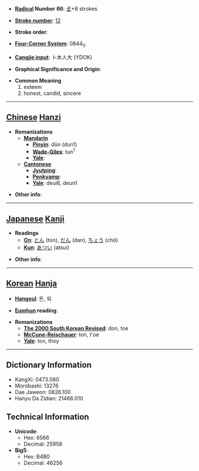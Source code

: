 * '''[[Wiktionary:Chinese radical index| Radical]] Number 66''': [[Wiktionary:Chinese radical index 攴|攴]]+8 strokes

* '''[[Wiktionary:Chinese total strokes index|Stroke number]]''': [[Wiktionary:Chinese total strokes index 12|12]]

* '''Stroke order''': 

* '''[[Wiktionary:Chinese four corner index|Four-Corner System]]''': 0844<sub>0</sub>

* '''[[Wiktionary:Chinese Cangjie index|Cangjie input]]''': 卜木人大 (YDOK)

* '''Graphical Significance and Origin''': 

* '''Common Meaning'''
*#esteem
*# honest, candid, sincere


----

== [[Chinese]] [[Hanzi]] ==

* '''Romanizations'''
** '''[[Mandarin]]'''
*** '''[[Pinyin]]''': dūn (dun1)
*** '''[[Wade-Giles]]''': tun<sup>1</sup>
*** '''[[Yale]]''': 
** '''[[Cantonese]]'''
*** '''[[Jyutping]]''':
*** '''[[Penkyamp]]''': 
*** '''[[Yale]]''': deui6, deun1

* '''Other info''': 

----

== [[Japanese]] [[Kanji]] ==

* '''Readings'''
** '''[[On]]''': [[とん]] (ton), [[だん]] (dan), [[ちょう]] (chō)
** '''[[Kun]]''': [[あつい]] (atsui)

* '''Other info''':  

----

== [[Korean]] [[Hanja]] ==

* '''[[Hangeul]]''': 돈, 퇴

* '''[[Eumhun]] reading''': 

* '''Romanizations'''
** '''[[The 2000 South Korean Revised Romanization|The 2000 South Korean Revised]]''': don, toe
** '''[[McCune-Reischauer]]''': ton, t'oe
** '''[[Yale]]''': ton, thoy

----

== Dictionary Information ==

* KangXi: 0473.080
* Morobashi: 13276
* Dae Jaweon: 0826.100
* Hanyu Da Zidian: 21468.010

== Technical Information ==

* '''Unicode''':
** Hex: 6566
** Decimal: 25958
* '''Big5''':
** Hex: B4B0
** Decimal: 46256